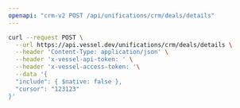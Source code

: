 ```yaml
---
openapi: "crm-v2 POST /api/unifications/crm/deals/details"
---
```


<RequestExample>

```bash Request
curl --request POST \
  --url https://api.vessel.dev/unifications/crm/deals/details \
  --header 'Content-Type: application/json' \
  --header 'x-vessel-api-token: ' \
  --header 'x-vessel-access-token: '\
  --data '{
  "include": { $native: false },
  "cursor": "123123"
}'
```

</RequestExample>
